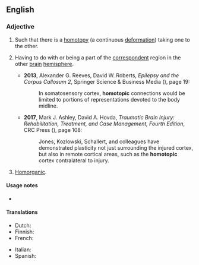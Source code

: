 ==English==
{{wikipedia}}

===Adjective===
{{en-adj|-}}

# {{lb|en|topology|of two [[continuous]] [[map]]s}} Such that there is a [[homotopy]] (a continuous [[deformation]]) taking one to the other.
#: {{ux|en|''f'' and ''g'' are '''homotopic'''.}}
# {{lb|en|neuroscience}} Having to do with or being a part of the [[correspondent]] region in the other [[brain]] [[hemisphere]].
#* '''2013''', Alexander G. Reeves, David W. Roberts, ''Epilepsy and the Corpus Callosum 2'', Springer Science & Business Media ({{ISBN|9781489914279}}), page 19:
#*: In somatosensory cortex, '''homotopic''' connections would be limited to portions of representations devoted to the body midline.
#* '''2017''', Mark J. Ashley, David A. Hovda, ''Traumatic Brain Injury: Rehabilitation, Treatment, and Case Management, Fourth Edition'', CRC Press ({{ISBN|9781498710329}}), page 108:
#*: Jones, Kozlowski, Schallert, and colleagues have demonstrated plasticity not just surrounding the injured cortex, but also in remote cortical areas, such as the '''homotopic''' cortex contralateral to injury.
# {{lb|en|phonetics|rare}} [[homorganic|Homorganic]].

====Usage notes====
* {{en-usage-equal}}

====Translations====
{{trans-top|(topology) such that there is a homotopy taking one to the other}}
* Dutch: {{t|nl|homotopisch}}
* Finnish: {{t|fi|homotooppinen}}
* French: {{t+|fr|homotope|m|f}}
{{trans-mid}}
* Italian: {{t|it|omotopico|m}}
* Spanish: {{t|es|homotópico}}
{{trans-bottom}}